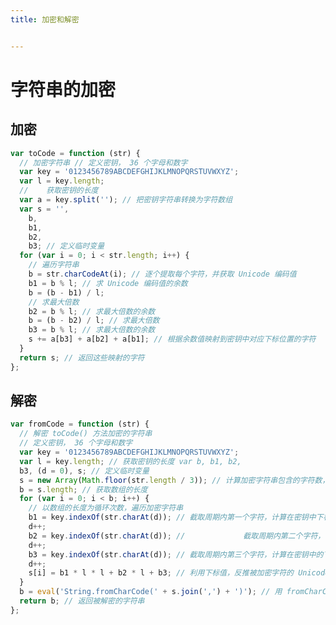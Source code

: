 ```yaml
---
title: 加密和解密


---
```


# 字符串的加密

## 加密

```js
var toCode = function (str) {
  // 加密字符串 // 定义密钥， 36 个字母和数字
  var key = '0123456789ABCDEFGHIJKLMNOPQRSTUVWXYZ';
  var l = key.length;
  //    获取密钥的长度
  var a = key.split(''); // 把密钥字符串转换为字符数组
  var s = '',
    b,
    b1,
    b2,
    b3; // 定义临时变量
  for (var i = 0; i < str.length; i++) {
    // 遍历字符串
    b = str.charCodeAt(i); // 逐个提取每个字符，并获取 Unicode 编码值
    b1 = b % l; // 求 Unicode 编码值的余数
    b = (b - b1) / l;
    // 求最大倍数
    b2 = b % l; // 求最大倍数的余数
    b = (b - b2) / l; // 求最大倍数
    b3 = b % l; // 求最大倍数的余数
    s += a[b3] + a[b2] + a[b1]; // 根据余数值映射到密钥中对应下标位置的字符
  }
  return s; // 返回这些映射的字符
};
```

## 解密

```js
var fromCode = function (str) {
  // 解密 toCode() 方法加密的字符串
  // 定义密钥， 36 个字母和数字
  var key = '0123456789ABCDEFGHIJKLMNOPQRSTUVWXYZ';
  var l = key.length; // 获取密钥的长度 var b, b1, b2,
  b3, (d = 0), s; // 定义临时变量
  s = new Array(Math.floor(str.length / 3)); // 计算加密字符串包含的字符数，并定义数组
  b = s.length; // 获取数组的长度
  for (var i = 0; i < b; i++) {
    // 以数组的长度为循环次数，遍历加密字符串
    b1 = key.indexOf(str.charAt(d)); // 截取周期内第一个字符，计算在密钥中下标值
    d++;
    b2 = key.indexOf(str.charAt(d)); //             截取周期内第二个字符，计算在密钥中的下标值
    d++;
    b3 = key.indexOf(str.charAt(d)); // 截取周期内第三个字符，计算在密钥中的下标值
    d++;
    s[i] = b1 * l * l + b2 * l + b3; // 利用下标值，反推被加密字符的 Unicode 编码值
  }
  b = eval('String.fromCharCode(' + s.join(',') + ')'); // 用 fromCharCode() 算出字符串
  return b; // 返回被解密的字符串
};
```

            